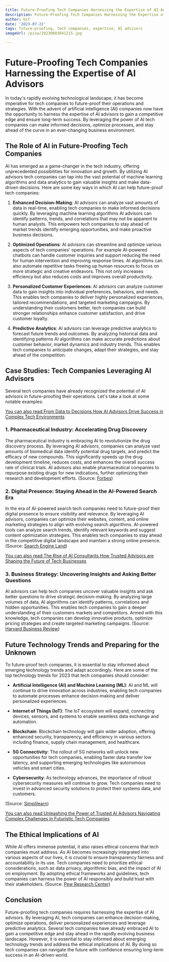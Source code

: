 ```yaml
---
title: Future-Proofing Tech Companies Harnessing the Expertise of AI Advisors
description: Future-Proofing Tech Companies Harnessing the Expertise of AI Advisors
author: Usf
date: '2023-07-22'
tags: future-proofing, tech companies, expertise, AI advisors
imageUrl: /pixa/20230803041215.jpg

---
```

#  Future-Proofing Tech Companies Harnessing the Expertise of AI Advisors

In today's rapidly evolving technological landscape, it  has become imperative for tech companies to future-proof their operations and strategies. With the  advent  of artificial intelligence  (AI) companies now have the opportunity to harness the expertise of AI advisors to gain a competitive edge and ensure long-term success. By leveraging the power of AI tech companies can make informed decisions, optimize processes, and stay ahead of the curve in an ever-changing business environment.

##  The Role of AI in  Future-Proofing Tech Companies

AI has emerged as a game-changer in the tech industry, offering unprecedented possibilities for innovation and growth.  By utilizing AI advisors tech companies can tap into the vast potential of machine learning algorithms  and data analytics to gain valuable insights and make  data-driven  decisions. Here are some key  ways in which AI can help future-proof  tech companies:

1. **Enhanced Decision-Making**: AI advisors can analyze vast amounts of data in real-time, enabling tech companies to make informed decisions quickly. By leveraging machine learning algorithms AI advisors can identify patterns, trends, and correlations  that may not be apparent to human analysts.  This empowers tech companies to  stay ahead of market trends identify emerging opportunities, and make proactive business  decisions.

2. **Optimized Operations**: AI advisors can streamline and optimize various aspects of tech companies' operations. For example AI-powered chatbots can handle customer inquiries and  support reducing the need for human intervention  and improving response times. AI algorithms can also automate  repetitive tasks freeing up human resources to focus on more strategic and creative endeavors. This not only  increases efficiency  but also reduces costs and improves overall productivity.

3. **Personalized Customer Experiences**: AI advisors can  analyze customer data  to gain insights into individual preferences,  behaviors,  and needs. This enables tech companies to deliver highly personalized experiences, tailored recommendations,  and targeted marketing campaigns. By understanding their customers better, tech companies can build stronger relationships enhance customer  satisfaction, and drive customer loyalty.

4. **Predictive  Analytics**: AI advisors can leverage predictive analytics to forecast  future trends and outcomes. By analyzing historical data and identifying patterns AI algorithms can  make accurate predictions about customer behavior, market  dynamics and industry trends. This  enables tech companies to anticipate changes, adapt their strategies, and stay ahead of the competition.

## Case Studies:  Tech Companies Leveraging AI Advisors

Several tech companies have  already recognized the potential of AI advisors in future-proofing their operations. Let's take a look at some notable examples:

[You can also read From Data to Decisions How AI  Advisors Drive Success in Complex Tech Environments](From%20Data%20to%20Decisions%20How%20AI%20Advisors%20Drive%20Success%20in%20Complex%20Tech%20Environments)


### 1. Pharmaceutical Industry: Accelerating Drug Discovery

The pharmaceutical industry is embracing AI to revolutionize the drug discovery process. By leveraging AI advisors, companies can analyze vast amounts of biomedical data identify potential drug targets, and predict the efficacy of new compounds. This significantly speeds up the drug development timeline, reduces costs, and enhances the overall success rate of  clinical trials. AI advisors also enable pharmaceutical companies  to repurpose existing drugs for new indications, further  optimizing their research and development efforts. (Source: [Forbes](https://www.forbes.com/sites/forbestechcouncil/2023/05/22/artificial-intelligence-the-pharmaceutical-industry-and-their-future/?sh=24a840964f99))

### 2. Digital Presence:  Staying Ahead in the AI-Powered Search  Era

In the era of AI-powered search tech companies  need to future-proof their digital presence to ensure visibility and relevance. By leveraging AI advisors, companies can optimize their websites,  content, and online  marketing strategies to align with evolving search algorithms.  AI-powered tools can analyze search trends, identify relevant keywords and suggest content  optimization  strategies. This enables tech  companies to stay  ahead  in the competitive digital landscape and maintain a strong online presence. (Source: [Search Engine Land](https://searchengineland.com/how-to-future-proof-your-digital-presence-in-the-era-of-ai-powered-search-428437))

[You can also read The Rise of AI Consultants How Trusted Advisors  are Shaping the Future of Tech Businesses](The%20Rise%20of%20AI%20Consultants%20How%20Trusted%20Advisors%20are%20Shaping%20the%20Future%20of%20Tech%20Businesses)


### 3.  Business Strategy: Uncovering Insights and Asking Better Questions

AI advisors can help tech companies uncover valuable insights and ask better questions to drive strategic decision-making. By analyzing large volumes of data, AI algorithms can identify  patterns, correlations  and  hidden opportunities. This enables tech companies to gain a  deeper  understanding of their customers markets and competitors. Armed with this knowledge, tech companies can develop innovative products,  optimize pricing  strategies and  create targeted marketing campaigns. (Source: [Harvard Business Review](https://hbr.org/2023/05/ai-can-help-you-ask-better-questions-and-solve-bigger-problems))

##  Future Technology Trends and Preparing for  the  Unknown

To future-proof tech companies,  it is essential to stay informed about emerging technology  trends and adapt accordingly. Here are some of  the  top technology trends for 2023 that tech companies should consider:

- **Artificial Intelligence (AI) and Machine Learning (ML)**: AI  and ML will continue to drive innovation across  industries, enabling tech companies to automate processes enhance decision-making and deliver personalized experiences.

-  **Internet of  Things (IoT)**: The IoT ecosystem will expand, connecting devices, sensors, and systems to enable seamless data exchange and automation.

- **Blockchain**: Blockchain technology will gain wider adoption, offering enhanced security, transparency, and efficiency in various sectors including finance, supply chain management, and healthcare.

- **5G  Connectivity**:  The rollout of  5G networks will unlock new opportunities for tech companies,  enabling faster data transfer low latency, and supporting emerging technologies like  autonomous  vehicles  and smart cities.

- **Cybersecurity**:  As technology  advances, the importance of robust cybersecurity measures will continue to grow.  Tech companies need to invest in advanced  security solutions to protect their systems  data, and customers.

(Source: [Simplilearn](https://www.simplilearn.com/top-technology-trends-and-jobs-article))

[You can also read  Unleashing the Power of Trusted AI Advisors Navigating Complex Challenges in Futuristic  Tech Companies](Unleashing%20the%20Power%20of%20Trusted%20AI%20Advisors%20Navigating%20Complex%20Challenges%20in%20Futuristic%20Tech%20Companies)


## The Ethical Implications of AI

While AI offers immense potential, it also raises ethical concerns that tech companies must  address. As AI becomes increasingly integrated  into various aspects of our lives,  it is crucial to ensure transparency fairness and accountability in its use. Tech companies need to prioritize ethical  considerations,  such as data privacy, algorithmic bias, and the  impact of AI on employment. By adopting ethical  frameworks and  guidelines,  tech companies can harness the power of AI responsibly and build trust with their stakeholders. (Source: [Pew  Research Center](https://www.pewresearch.org/internet/wp-content/uploads/sites/9/2023/06/PI_2023.06.21_Best-Worst-Digital-Life_2035_FINAL.pdf))

## Conclusion

Future-proofing tech  companies  requires harnessing the expertise of AI advisors. By leveraging AI, tech companies can enhance decision-making, optimize operations, deliver personalized experiences and leverage predictive analytics. Several tech companies have already embraced AI to gain a competitive edge and stay ahead in the rapidly evolving business landscape. However, it is essential to stay informed about  emerging technology trends and  address  the  ethical  implications of AI. By doing so tech companies can  navigate the future with confidence ensuring long-term success in an AI-driven world.